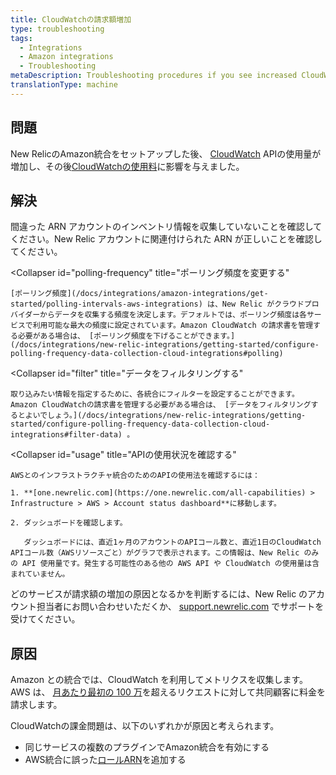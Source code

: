 ```yaml
---
title: CloudWatchの請求額増加
type: troubleshooting
tags:
  - Integrations
  - Amazon integrations
  - Troubleshooting
metaDescription: Troubleshooting procedures if you see increased CloudWatch billing with your infrastructure integration for AWS.
translationType: machine
---
```


## 問題

New RelicのAmazon統合をセットアップした後、 [CloudWatch](https://aws.amazon.com/cloudwatch/) APIの使用量が増加し、その後[CloudWatchの使用料](https://aws.amazon.com/cloudwatch/pricing/)に影響を与えました。

## 解決

<CollapserGroup>
  <Collapser
    id="arn"
    title="アカウントの ARN を確認する"
  >
    間違った ARN アカウントのインベントリ情報を収集していないことを確認してください。New Relic アカウントに関連付けられた ARN が正しいことを確認してください。
  </Collapser>

  <Collapser
    id="polling-frequency"
    title="ポーリング頻度を変更する"
  >
    [ポーリング頻度](/docs/integrations/amazon-integrations/get-started/polling-intervals-aws-integrations) は、New Relic がクラウドプロバイダーからデータを収集する頻度を決定します。デフォルトでは、ポーリング頻度は各サービスで利用可能な最大の頻度に設定されています。Amazon CloudWatch の請求書を管理する必要がある場合は、 [ポーリング頻度を下げることができます。](/docs/integrations/new-relic-integrations/getting-started/configure-polling-frequency-data-collection-cloud-integrations#polling)
  </Collapser>

  <Collapser
    id="filter"
    title="データをフィルタリングする"
  >
    取り込みたい情報を指定するために、各統合にフィルターを設定することができます。Amazon CloudWatchの請求書を管理する必要がある場合は、 [データをフィルタリングするとよいでしょう。](/docs/integrations/new-relic-integrations/getting-started/configure-polling-frequency-data-collection-cloud-integrations#filter-data) 。
  </Collapser>

  <Collapser
    id="usage"
    title="APIの使用状況を確認する"
  >
    AWSとのインフラストラクチャ統合のためのAPIの使用法を確認するには：

    1. **[one.newrelic.com](https://one.newrelic.com/all-capabilities) > Infrastructure > AWS > Account status dashboard**に移動します。

    2. ダッシュボードを確認します。

       ダッシュボードには、直近1ヶ月のアカウントのAPIコール数と、直近1日のCloudWatch APIコール数（AWSリソースごと）がグラフで表示されます。この情報は、New Relic のみの API 使用量です。発生する可能性のある他の AWS API や CloudWatch の使用量は含まれていません。
  </Collapser>
</CollapserGroup>

どのサービスが請求額の増加の原因となるかを判断するには、New Relic のアカウント担当者にお問い合わせいただくか、 [support.newrelic.com](https://support.newrelic.com/) でサポートを受けてください。

## 原因

Amazon との統合では、CloudWatch を利用してメトリクスを収集します。AWS は、 [月あたり最初の 100 万](http://docs.aws.amazon.com/AmazonCloudWatch/latest/monitoring/cloudwatch_limits.html)を超えるリクエストに対して共同顧客に料金を請求します。

CloudWatchの課金問題は、以下のいずれかが原因と考えられます。

* 同じサービスの複数のプラグインでAmazon統合を有効にする
* AWS統合に誤った[ロールARN](http://docs.aws.amazon.com/general/latest/gr/aws-arns-and-namespaces.html)を追加する